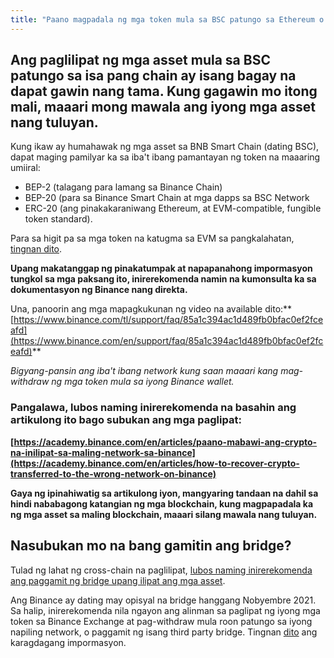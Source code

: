```yaml
---
title: "Paano magpadala ng mga token mula sa BSC patungo sa Ethereum o iba pang mga chain"
---
```


## Ang paglilipat ng mga asset mula sa BSC patungo sa isa pang chain ay isang bagay na dapat gawin nang tama. Kung gagawin mo itong mali, maaari mong **mawala ang iyong mga asset nang tuluyan.**

Kung ikaw ay humahawak ng mga asset sa BNB Smart Chain (dating BSC), dapat maging pamilyar ka sa iba't ibang pamantayan ng token na maaaring umiiral:

- BEP-2 (talagang para lamang sa Binance Chain)
- BEP-20 (para sa Binance Smart Chain at mga dapps sa BSC Network
- ERC-20 (ang pinakakaraniwang Ethereum, at EVM-compatible, fungible token standard).

Para sa higit pa sa mga token na katugma sa EVM sa pangkalahatan, [tingnan dito](/managing-my-tokens/user-guide-tokens).

**Upang makatanggap ng pinakatumpak at napapanahong impormasyon tungkol sa mga paksang ito, inirerekomenda namin na kumonsulta ka sa dokumentasyon ng Binance nang direkta.**

Una, panoorin ang mga mapagkukunan ng video na available dito:** [https://www.binance.com/tl/support/faq/85a1c394ac1d489fb0bfac0ef2fceafd](https://www.binance.com/en/support/faq/85a1c394ac1d489fb0bfac0ef2fceafd)**

_Bigyang-pansin ang iba't ibang network kung saan maaari kang mag-withdraw ng mga token mula sa iyong Binance wallet._

### Pangalawa, lubos naming **inirerekomenda** **na basahin ang artikulong ito bago subukan ang mga paglipat**:

**[https://academy.binance.com/en/articles/paano-mabawi-ang-crypto-na-inilipat-sa-maling-network-sa-binance](https://academy.binance.com/en/articles/how-to-recover-crypto-transferred-to-the-wrong-network-on-binance)**

**Gaya ng ipinahiwatig sa artikulong iyon, mangyaring tandaan na dahil sa hindi nababagong katangian ng mga blockchain, kung magpapadala ka ng mga asset sa maling blockchain, maaari silang mawala nang tuluyan.**

## Nasubukan mo na bang gamitin ang bridge?

Tulad ng lahat ng cross-chain na paglilipat, [lubos naming inirerekomenda ang paggamit ng bridge upang ilipat ang mga asset](/networks-and-sidechains/field-guide-to-bridges).

Ang Binance ay dating may opisyal na bridge hanggang Nobyembre 2021. Sa halip, inirerekomenda nila ngayon ang alinman sa paglipat ng iyong mga token sa Binance Exchange at pag-withdraw mula roon patungo sa iyong napiling network, o paggamit ng isang third party bridge. Tingnan [dito](https://www.binance.org/en/bridge) ang karagdagang impormasyon.
